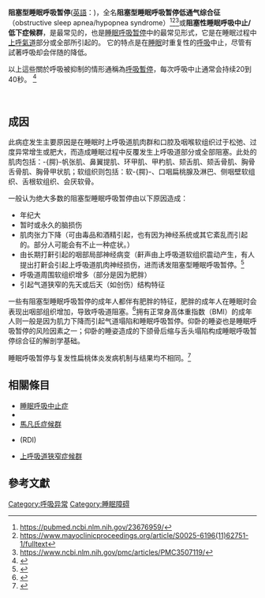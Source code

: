 {{medical}}
{{Infobox disease 
 | Name            = Obstructive sleep apnea 
 | Image           = Obstruction ventilation apnée sommeil.svg
 | Caption         = 阻塞型睡眠呼吸暂停示意圖
 | Field           = {{tsl|en|Sleep medicine||Sleep medicine}}
 | synonyms        = Obstructive sleep apnoea
 | DiseasesDB      =9135
 | ICD10           = {{ICD10|G|47|3|g|40}} 
 | ICD9            = {{ICD9|327.23}} 
 | ICDO            = 
 | OMIM            =107650
 | MedlinePlus     = 000811
 | eMedicineSubj   = ped 
 | eMedicineTopic  = 2114 
 | MeshID          = D012891 
}}
{{other uses|鼻鼾}}
{{see also|睡眠呼吸中止症}}
'''阻塞型睡眠呼吸暂停'''([[英語|英語]]：{{lang|en|'''O'''bstructive '''S'''leep '''A'''pnea, '''OSA'''}})，全名'''阻塞型睡眠呼吸暂停低通气综合征'''（obstructive sleep apnea/hypopnea syndrome）<ref>https://pubmed.ncbi.nlm.nih.gov/23676959/</ref><ref>https://www.mayoclinicproceedings.org/article/S0025-6196(11)62751-1/fulltext</ref><ref>https://www.ncbi.nlm.nih.gov/pmc/articles/PMC3507119/</ref>或'''阻塞性睡眠呼吸中止/低下症候群'''，是最常见的{{le|睡眠相关呼吸障碍疾病|Sleep-related breathing disorder}}，也是[[睡眠呼吸暂停|睡眠呼吸暂停]]中的最常见形式，它是在睡眠过程中[[呼吸道|上呼氣道]]部分或全部{{tsl|en|airway obstruction|受阻}}所引起的。
它的特点是在[[睡眠|睡眠]]时重复性的[[呼吸|呼吸]]中止，尽管有試著呼吸却会伴随{{tsl|en|oxygen saturation|血氧饱和度}}的降低。

以上這些關於呼吸被抑制的情形通稱為[[呼吸暫停|呼吸暫停]]，每次呼吸中止通常会持续20到40秒。
<ref name='AASM2001'>{{cite book |chapter=Obstructive Sleep Apnea Syndrome (780.53-0) |title=The International Classification of Sleep Disorders |publisher=American Academy of Sleep Medicine |year=2001 |location=Westchester, Illinois |pages=52–8 |url=http://www.esst.org/adds/ICSD.pdf |accessdate=2010-09-11 |deadurl=yes |archiveurl=https://web.archive.org/web/20110726034931/http://www.esst.org/adds/ICSD.pdf |archivedate=2011-07-26 }}</ref>

<br />

== 成因 ==
此病症发生主要原因是在睡眠时上呼吸道肌肉群和口腔及咽喉软组织过于松弛、过度异常增生或肥大，而造成睡眠过程中反覆发生上呼吸道部分或全部阻塞。此处的肌肉包括：-{腭}-帆张肌、鼻翼提肌、环甲肌、甲杓肌、颏舌肌、颏舌骨肌、胸骨舌骨肌、胸骨甲状肌；软组织则包括：软-{腭}-、口咽扁桃腺及淋巴、侧咽壁软组织、舌根软组织、会厌软骨。

一般认为绝大多数的阻塞型睡眠呼吸暂停由以下原因造成：

* 年纪大
* 暂时或永久的脑损伤
* 肌肉张力下降（可由毒品和酒精引起，也有因为神经系统或其它紊乱而引起的。部分人可能会有不止一种症状。）
* 由长期打鼾引起的咽部局部神经病变（鼾声由上呼吸道软组织震动产生，有人提出打鼾会引起上呼吸道肌肉神经损伤，进而诱发阻塞型睡眠呼吸暂停。<ref>{{Cite journal|title=Functional Role of Neural Injury in Obstructive Sleep Apnea|url=https://www.frontiersin.org/articles/10.3389/fneur.2012.00095/full|last=Saboisky|first=Julian P.|last2=Butler|first2=Jane E.|date=2012|journal=Frontiers in Neurology|doi=10.3389/fneur.2012.00095|volume=3|language=en|issn=1664-2295|pmc=PMC3375463|pmid=22715333|last3=Gandevia|first3=Simon C.|last4=Eckert|first4=Danny Joel|access-date=2020-04-27|archive-date=2020-01-03|archive-url=https://web.archive.org/web/20200103075418/https://www.frontiersin.org/articles/10.3389/fneur.2012.00095/full|dead-url=no}}</ref>
* 呼吸道周围软组织增多（部分是因为肥胖）
* 引起气道狭窄的先天或后天（如创伤）结构特征

一些有阻塞型睡眠呼吸暂停的成年人都伴有肥胖的特征，肥胖的成年人在睡眠时会表现出咽部组织增加，导致呼吸道阻塞。<ref>{{Cite journal|title=Understanding the Anatomic Basis for Obstructive Sleep Apnea Syndrome in Adolescents|url=https://www.atsjournals.org/doi/10.1164/rccm.201501-0169OC|last=Schwab|first=Richard J.|last2=Kim|first2=Christopher|date=2015-04-02|journal=American Journal of Respiratory and Critical Care Medicine|issue=11|doi=10.1164/rccm.201501-0169OC|volume=191|pages=1295–1309|issn=1073-449X|pmc=PMC4476519|pmid=25835282|last3=Bagchi|first3=Sheila|last4=Keenan|first4=Brendan T.|last5=Comyn|first5=François-Louis|last6=Wang|first6=Stephen|last7=Tapia|first7=Ignacio E.|last8=Huang|first8=Shirley|last9=Traylor|first9=Joel}}</ref>拥有正常身高体重指数（BMI）的成年人则一般是因为肌力下降而引起气道塌陷和睡眠呼吸暂停。仰卧的睡姿也是睡眠呼吸暂停的风险因素之一；仰卧的睡姿造成的下颌骨后缩与舌头塌陷构成睡眠呼吸暂停综合征的解剖学基础。

睡眠呼吸暂停与复发性扁桃体炎发病机制与结果均不相同。<ref>{{Cite journal|title=Tissue fatty acid composition in obstructive sleep apnea and recurrent tonsillitis|url=http://www.sciencedirect.com/science/article/pii/S0165587613001511|last=Ezzedini|first=Rana|last2=Darabi|first2=Maryam|date=2013-06-01|journal=International Journal of Pediatric Otorhinolaryngology|issue=6|doi=10.1016/j.ijporl.2013.03.033|volume=77|pages=1008–1012|language=en|issn=0165-5876|last3=Ghasemi|first3=Babollah|last4=Darabi|first4=Masoud|last5=Fayezi|first5=Shabnam|last6=Moghaddam|first6=Yalda Jabbari|last7=Mehdizadeh|first7=Amir|last8=Abdollahi|first8=Shahin|last9=Gharahdaghi|first9=Abasaad|access-date=2020-04-27|archive-date=2020-05-27|archive-url=https://web.archive.org/web/20200527183242/https://www.sciencedirect.com/science/article/abs/pii/S0165587613001511|dead-url=no}}</ref>

==相關條目==
*[[睡眠呼吸中止症|睡眠呼吸中止症]]
*{{le|中樞神經性睡眠呼吸暫停|Central sleep apnea}}
*[[馬凡氏症候群|馬凡氏症候群]]
*{{tsl|en|Respiratory disturbance index|呼吸障礙指數}} (RDI)
*[[上呼吸道狹窄症候群|上呼吸道狹窄症候群]]

==參考文獻==
{{Reflist}}

{{中枢神经系统疾病}}
[[Category:呼吸异常|Category:呼吸异常]]
[[Category:睡眠障碍|Category:睡眠障碍]]